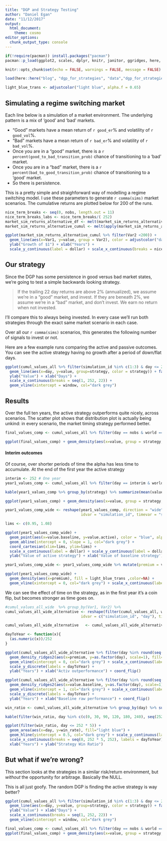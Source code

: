 ```yaml
---
title: "DGP and Strategy Testing"
author: "Daniel Egan"
date: "11/12/2017"
output: 
  html_document: 
    theme: cosmo
editor_options: 
  chunk_output_type: console
---
```


```r
if(!require(pacman)) install.packages("pacman")
pacman::p_load(ggplot2, scales, dplyr, knitr, janitor, ggridges, here, reshape2)

knitr::opts_chunk$set(echo = FALSE, warnings = FALSE, message = FALSE)

load(here::here("blog", "dgp_for_strategies", "data","dgp_for_strategies.RData")) # ~240MB of Data

light_blue_trans <- adjustcolor("light blue", alpha.f = 0.65)     
```

## Simulating a regime switching market
Each line below is a simulation of a market environment. The underlying pattern is a mix of 'good' and 'bad' markets. 

- "Good" markets have a mean return of `r good_er`% and volatility of `r good_vol`%. 
- "Bad" markets have a mean return of `r bad_er`% and volatility of `r bad_vol`%. 
- Once you are in a "good" market, there is a `r percent(good_to_bad_transition_prob)` chance of transitioning to a 'bad' market. 
- Once you are in a "bad" market, there is a `r percent(bad_to_good_transition_prob)` chance of transitioning to a 'good' market. 
- So there is persistence. 

This is a pretty simple and straighforward way of modelling a regime switching model. I use these parameters to generate `r comma(sims)` market scenarios. The cumulative returns are plotted below for 200 of the runs. 


```r
nice_term_breaks <- seq(0, nobs, length.out = 11)
nice_term_breaks_labs <- nice_term_breaks/( 252)
market_sim_returns_alternative_df <- melt(market_sim_returns_alternative)
market_sim_returns_alternative_cumul <- melt(apply(market_sim_returns_alternative, 2, function(x) cumprod(x+1)))

ggplot(market_sim_returns_alternative_cumul %>% filter(Var2 <200)) + 
  geom_line(aes(x=Var1, y=value, group = Var2), color = adjustcolor("dark green",alpha.f = 0.2 ))  + 
  ylab("Growth of $1") + xlab("Years") + 
  scale_y_continuous(label = dollar) + scale_x_continuous(breaks = nice_term_breaks, labels = nice_term_breaks_labs )
```

## Our strategy

Since the DGP has some persistence in good versus bad market states, we're going to test a simple backwards looking strategy. 

> If the trailing 22 day returns are above 2% (annualized), we assume we're in a "good" market, and invest. If they are beneath 2%, we assume we're in a "bad" market, and don't invest. We earn no return when not invested. 

I'll compare this to always being invested. In every case we'll run both strategies through the exact same market scenario in each case.

Over all our `r comma(sims)` scenarios, this generates the following number of signals to invest or not. 

Here are a few example runs comparing the active and passive outcomes. You can see the active strategy having no growth after a period of down/flat days.  

```r
ggplot(cumul_values_all %>% filter(simulation_id %in% c(1:3) & day <= 252 & world == "alternative")) + 
  geom_line(aes(x=day, y=value, group=strategy, color = strategy)) + facet_grid(simulation_id ~ .) + 
  ylab("Value") + xlab("Days") + 
  scale_x_continuous(breaks = seq(1, 252, 22)) + 
  geom_vline(xintercept = window, col="dark grey")
```

## Results
Over the full ten years, the active strategy outperforms quite nicely, across scenarios. The scatter plot shows that distribution plot is actually being unkind: in every scenario, the market timing strategy performed better. 

```r
final_values_comp <- cumul_values_all %>% filter(day == nobs & world == "alternative")

ggplot(final_values_comp) + geom_density(aes(x=value, group = strategy, fill=strategy), alpha = 0.5)


```

#### Interim outcomes
Of course, over shorter periods of time the alpha has less time to accumulate. At the end of the first year the active strategy

```r
interim <- 252 # One year
year1_values_comp <- cumul_values_all %>% filter(day == interim & world == "alternative")

kable(year1_values_comp %>% group_by(strategy) %>% summarize(mean(value)))

ggplot(year1_values_comp) + geom_density(aes(x=value, group = strategy, fill=strategy), alpha = 0.5)

year1_values_comp_wide <- reshape(year1_values_comp, direction = "wide", 
                                  idvar = "simulation_id", timevar = "strategy" )

lims <- c(0.95, 1.08)

ggplot(year1_values_comp_wide) + 
  geom_point(aes(x=value.baseline, y=value.active), color = "blue", alpha = 0.5) + 
  geom_abline(intercept = 0, slope = 1, col="dark grey") + 
  coord_cartesian(xlim=lims, ylim=lims) + 
  scale_x_continuous(label = dollar) + scale_y_continuous(label = dollar) +
  ylab("Value of active strategy") + xlab('Value of baseline strategy')

year1_values_comp_wide <- year1_values_comp_wide %>% mutate(premium = value.active - value.baseline) 

ggplot(year1_values_comp_wide) + 
  geom_density(aes(x=premium), fill = light_blue_trans ,color=NA) + 
  geom_vline(xintercept = 0, col="dark grey") + scale_x_continuous(label = percent)
```

We can see the effect of time on the strategy, as in the first year it's a coin flip, but becomes stronger as time goes on. 


```r
#cumul_values_all_wide  %>% group_by(Var1, Var2) %>%
cumul_values_all_wide_alternative <- reshape(filter(cumul_values_all, world == "alternative"), direction = "wide", 
                                  idvar = c("simulation_id", "day"), timevar = "strategy")

cumul_values_all_wide_alternative   <- cumul_values_all_wide_alternative %>% mutate(premium = value.active - value.baseline) 

dayToYear <- function(x){
  (as.numeric(x))/252
}

ggplot(cumul_values_all_wide_alternative %>% filter(day %in% round(seq(252, nobs, 252)))) +
  geom_density_ridges2(aes(x=premium, y=as.factor(day), scale=1), fill=light_blue_trans, color = NA) + 
  geom_vline(xintercept = 0, col="dark grey") + scale_x_continuous(label=percent) + 
  scale_y_discrete(labels = dayToYear) + 
  ylab("Years") + xlab("Activ outperformance") + coord_flip()

```


```r
ggplot(cumul_values_all_wide_alternative %>% filter(day %in% round(seq(252, nobs, 252)))) +
  geom_density_ridges2(aes(x=value.baseline, y=as.factor(day), scale=1), fill=light_blue_trans, color = NA) + 
  geom_vline(xintercept = 1, col="dark grey") + scale_x_continuous(label=percent) + 
  scale_y_discrete(labels = dayToYear) + 
  ylab("Years") + xlab("Baseline raw performance") + coord_flip()
```


```r
win_ratio <- cumul_values_all_wide_alternative %>% group_by(day) %>% summarize(win_rate = mean(sign(premium)))

kable(filter(win_ratio, day %in% c(c(0, 30, 90, 120, 180, 240), seq(252, 252 * 5, 252))))

ggplot(filter(win_ratio, day <= 252 * 5)) +
  geom_area(aes(x=day, y=win_rate), fill="light blue") + 
  geom_hline(yintercept = 0.5, col="dark grey") + scale_y_continuous(label=percent) + 
  scale_x_continuous(breaks = seq(0, 252 * 5, 252), labels = dayToYear) +
  xlab("Years") + ylab("Strategy Win Ratio") 

```


## But what if we're wrong?
This section looks at the strategies in a similar risk/return environment, but _without_ the opportunity for arbitrage. Basically the NULL. 


This is all just goofy. The random DGP is finding the active strategy is way better? 

```r
ggplot(cumul_values_all %>% filter(simulation_id %in% c(1:3) & day <= 252 & world == "null")) + 
  geom_line(aes(x=day, y=value, group=strategy, color = strategy)) + facet_grid(simulation_id ~ .) + 
  ylab("Value") + xlab("Days") + 
  scale_x_continuous(breaks = seq(1, 252, 22)) + 
  geom_vline(xintercept = window, col="dark grey")
```


```r
final_values_comp <- cumul_values_all %>% filter(day == nobs & world == "null")
ggplot(final_values_comp) + geom_density(aes(x=value, group = strategy, fill=strategy), alpha = 0.5)

```
